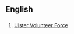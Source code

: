 ==English==
==={{initialism}}===
{{en-initialism}}
# [[w:Ulster Volunteer Force|Ulster Volunteer Force]]